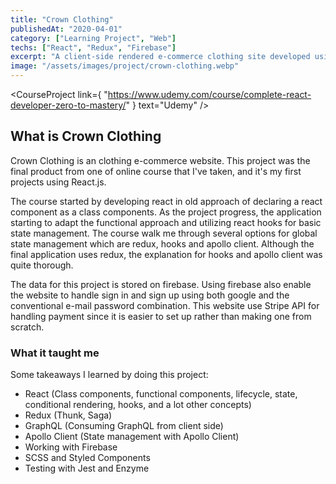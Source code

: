 ```yaml
---
title: "Crown Clothing"
publishedAt: "2020-04-01"
category: ["Learning Project", "Web"]
techs: ["React", "Redux", "Firebase"]
excerpt: "A client-side rendered e-commerce clothing site developed using React.js."
image: "/assets/images/project/crown-clothing.webp"
---
```


<CourseProject
  link={
    "https://www.udemy.com/course/complete-react-developer-zero-to-mastery/"
  }
  text="Udemy"
/>

## What is Crown Clothing

Crown Clothing is an clothing e-commerce website.
This project was the final product from one of online course that I've taken, and it's my first projects using React.js.

The course started by developing react in old approach of declaring a react component as a class components.
As the project progress, the application starting to adapt the functional approach and utilizing react hooks for basic state management.
The course walk me through several options for global state management which are redux, hooks and apollo client.
Although the final application uses redux, the explanation for hooks and apollo client was quite thorough.

The data for this project is stored on firebase.
Using firebase also enable the website to handle sign in and sign up using both google and the conventional e-mail password combination.
This website use Stripe API for handling payment since it is easier to set up rather than making one from scratch.

### What it taught me

Some takeaways I learned by doing this project:
- React (Class components, functional components, lifecycle, state, conditional rendering, hooks, and a lot other concepts)
- Redux (Thunk, Saga)
- GraphQL (Consuming GraphQL from client side)
- Apollo Client (State management with Apollo Client)
- Working with Firebase
- SCSS and Styled Components
- Testing with Jest and Enzyme
